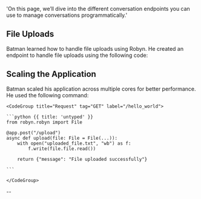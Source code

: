   'On this page, we’ll dive into the different conversation endpoints you can use to manage conversations programmatically.'

## File Uploads

Batman learned how to handle file uploads using Robyn. He created an endpoint to handle file uploads using the following code:



## Scaling the Application

<Row>
<Col>
Batman scaled his application across multiple cores for better performance. He used the following command:
</Col>
  <Col sticky>

    <CodeGroup title="Request" tag="GET" label="/hello_world">

    ```python {{ title: 'untyped' }}
    from robyn.robyn import File

    @app.post("/upload")
    async def upload(file: File = File(...)):
        with open("uploaded_file.txt", "wb") as f:
            f.write(file.file.read())

        return {"message": "File uploaded successfully"}

    ```

    </CodeGroup>
  </Col>
</Row>

-- 

